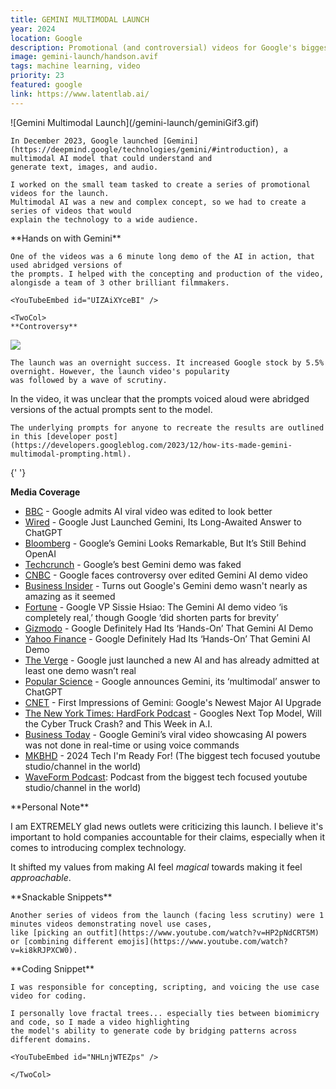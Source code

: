 ```yaml
---
title: GEMINI MULTIMODAL LAUNCH
year: 2024
location: Google
description: Promotional (and controversial) videos for Google's biggest AI release to date
image: gemini-launch/handson.avif
tags: machine learning, video
priority: 23
featured: google
link: https://www.latentlab.ai/
---
```


<Hero>
  <div>
    <Callout
      link={
        'https://blog.google/technology/ai/google-gemini-next-generation-model-february-2024/'
      }
      text={'Gemini Blog Post'}
    />
    <Callout
      link={'https://developers.googleblog.com/2023/12/how-its-made-gemini-multimodal-prompting.html'}
      text={'Developer Post'}
    />
    <Callout
      link={'https://www.youtube.com/watch?v=UIZAiXYceBI'}
      text={'Hands On'}
    />
    <Callout
      link={'https://www.youtube.com/watch?v=NHLnjWTEZps'}
      text={'Coding Snackable'}
    />
    
  </div>
  <div>
    ![Gemini Multimodal Launch](/gemini-launch/geminiGif3.gif)

    In December 2023, Google launched [Gemini](https://deepmind.google/technologies/gemini/#introduction), a multimodal AI model that could understand and
    generate text, images, and audio.

    I worked on the small team tasked to create a series of promotional videos for the launch.
    Multimodal AI was a new and complex concept, so we had to create a series of videos that would
    explain the technology to a wide audience.

  </div>
</Hero>

<Line />

<TwoCol>
**Hands on with Gemini**

    One of the videos was a 6 minute long demo of the AI in action, that used abridged versions of
    the prompts. I helped with the concepting and production of the video, alongisde a team of 3 other brilliant filmmakers.

    <YouTubeEmbed id="UIZAiXYceBI" />

</TwoCol>

<Line />

    <TwoCol>
    **Controversy**

![](/gemini-launch/tc.png)

    The launch was an overnight success. It increased Google stock by 5.5% overnight. However, the launch video's popularity
    was followed by a wave of scrutiny.

In the video, it was unclear that the prompts voiced aloud were abridged versions of
the actual prompts sent to the model.

    The underlying prompts for anyone to recreate the results are outlined in this [developer post](https://developers.googleblog.com/2023/12/how-its-made-gemini-multimodal-prompting.html).

{' '}

<Line />

**Media Coverage**

- [BBC](https://www.bbc.com/news/technology-67650807) - Google admits AI viral video was edited to look better
- [Wired](https://www.wired.com/story/google-gemini-ai-model-chatgpt/) - Google Just Launched Gemini, Its Long-Awaited Answer to ChatGPT
- [Bloomberg](https://www.bloomberg.com/opinion/articles/2023-12-07/google-s-gemini-ai-model-looks-remarkable-but-it-s-still-behind-openai-s-gpt-4?embedded-checkout=true) - Google’s Gemini Looks Remarkable, But It’s Still Behind OpenAI
- [Techcrunch](https://techcrunch.com/2023/12/07/googles-best-gemini-demo-was-faked/) - Google’s best Gemini demo was faked
- [CNBC](https://www.cnbc.com/2023/12/15/google-faces-controversy-over-edited-gemini-ai-demo-video.html) - Google faces controversy over edited Gemini AI demo video
- [Business Insider](https://www.businessinsider.com/google-gemini-ai-demo-misleading-video-chatgpt-2023-12?IR=T) - Turns out Google's Gemini demo wasn't nearly as amazing as it seemed
- [Fortune](https://fortune.com/2023/12/11/google-vp-gemini-ai-demo-video-completely-real-brainstorm-ai/) - Google VP Sissie Hsiao: The Gemini AI demo video ‘is completely real,’ though Google ‘did shorten parts for brevity’
- [Gizmodo](https://gizmodo.com/google-gemini-ai-hands-on-demo-1851084170) - Google Definitely Had Its ‘Hands-On’ That Gemini AI Demo
- [Yahoo Finance](https://finance.yahoo.com/news/google-definitely-had-hands-gemini-154000931.html) - Google Definitely Had Its ‘Hands-On’ That Gemini AI Demo
- [The Verge](https://www.theverge.com/2023/12/7/23992737/google-gemini-misrepresentation-ai-accusation) - Google just launched a new AI and has already admitted at least one demo wasn’t real
- [Popular Science](https://www.popsci.com/technology/google-gemini-ai-debut/) - Google announces Gemini, its ‘multimodal’ answer to ChatGPT
- [CNET](https://www.cnet.com/videos/first-impressions-of-gemini-googles-newest-major-ai-upgrade/) - First Impressions of Gemini: Google's Newest Major AI Upgrade
- [The New York Times: HardFork Podcast](https://www.nytimes.com/2023/12/08/podcasts/hardfork-google-gemini-cybertruck.html) - Googles Next Top Model, Will the Cyber Truck Crash? and This Week in A.I.
- [Business Today](https://www.businesstoday.in/technology/news/story/google-geminis-viral-video-showcasing-ai-powers-was-not-done-in-real-time-or-using-voice-commands-408700-2023-12-08) - Google Gemini’s viral video showcasing AI powers was not done in real-time or using voice commands
- [MKBHD](https://www.youtube.com/watch?v=tHS3qxU_3RE&t=320s) - 2024 Tech I'm Ready For! (The biggest tech focused youtube studio/channel in the world)
- [WaveForm Podcast](https://www.youtube.com/watch?v=Y9w_x39r3_I&t=2s): Podcast from the biggest tech focused youtube studio/channel in the world)

<Line />

<TwoCol>
**Personal Note**

I am EXTREMELY glad news outlets were criticizing this launch.
I believe it's important to hold companies accountable for their claims, especially when it comes
to introducing complex technology.

It shifted my values from making AI feel _magical_ towards making it feel _approachable_.

</TwoCol>

</TwoCol>

<Line />

<TwoCol>
**Snackable Snippets**

    Another series of videos from the launch (facing less scrutiny) were 1 minutes videos demonstrating novel use cases,
    like [picking an outfit](https://www.youtube.com/watch?v=HP2pNdCRT5M) or [combining different emojis](https://www.youtube.com/watch?v=ki8kRJPXCW0).

 <TwoCol>
 **Coding Snippet**

    I was responsible for concepting, scripting, and voicing the use case video for coding.

    I personally love fractal trees... especially ties between biomimicry and code, so I made a video highlighting
    the model's ability to generate code by bridging patterns across different domains.

    <YouTubeEmbed id="NHLnjWTEZps" />

    </TwoCol>

</TwoCol>
